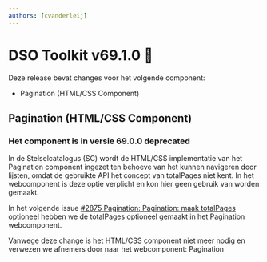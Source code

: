 ```yaml
---
authors: [cvanderleij]
---
```


# DSO Toolkit v69.1.0 🌻

Deze release bevat changes voor het volgende component:

- Pagination (HTML/CSS Component)

<!-- truncate -->

## Pagination (HTML/CSS Component)

### Het component is in versie 69.0.0 deprecated

In de Stelselcatalogus (SC) wordt de HTML/CSS implementatie van het Pagination component ingezet ten behoeve van het
kunnen navigeren door lijsten, omdat de gebruikte API het concept van totalPages niet kent. In het webcomponent is deze
optie verplicht en kon hier geen gebruik van worden gemaakt.

In het volgende issue [#2875 Pagination: Pagination: maak totalPages optioneel](https://github.com/dso-toolkit/dso-toolkit/issues/2875) hebben we de totalPages optioneel gemaakt in het Pagination webcomponent.

Vanwege deze change is het HTML/CSS component niet meer nodig en verwezen we afnemers door naar het webcomponent: Pagination
